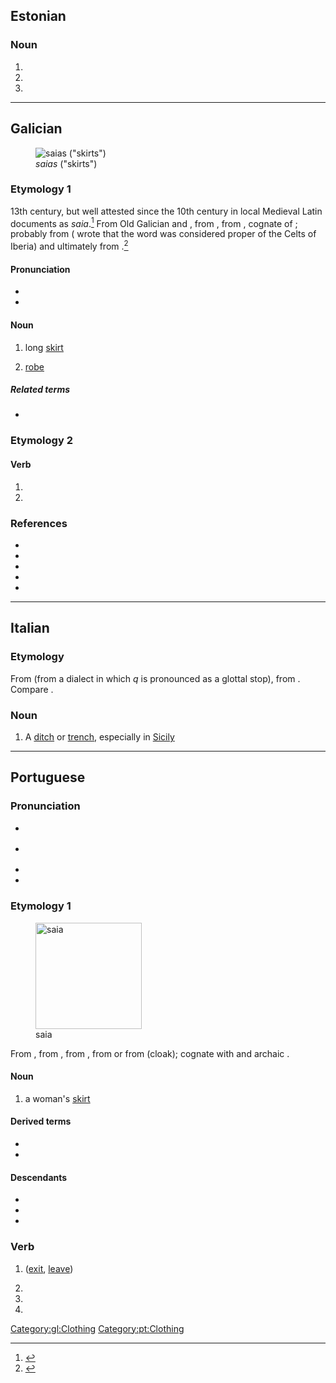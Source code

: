 {{also|Saia|saía}}
==Estonian==

===Noun===
{{head|et|noun form}}

# {{noun form of|et|sai||gen|s}}
# {{noun form of|et|sai||par|s}}
# {{noun form of|et|sai||ill|s}}

----

==Galician==
[[File:Dark Dancers.jpg|thumb|''saias'' ("skirts")]]
===Etymology 1===
13th century, but well attested since the 10th century in local Medieval Latin documents as ''saia''.<ref>{{R:LHP|saia}}</ref> From Old Galician and {{inh|gl|roa-opt|saya}}, from {{inh|gl|VL.|*săgĭa}}, from {{inh|gl|la|sagum}}, cognate of {{cog|grc|σάγος}}; probably from {{der|gl|qfa-sub-ibe|-}} ({{w|Apian}} wrote that the word was considered proper of the Celts of Iberia) and ultimately from {{der|gl|cel|-}}.<ref>{{R:DCECH|saya}}</ref>

====Pronunciation====
* {{IPA|gl|/ˈsaja̝/}}
* {{audio|gl|gl-saia.ogg|Audio}}

====Noun====
{{gl-noun|f}}

# long [[skirt]] {{gloss|women's clothing}}
#: {{syn|gl|faldra}}
# {{lb|gl|dated}} [[robe]]

=====Related terms=====
* {{l|gl|saio}}

===Etymology 2===

====Verb====
{{gl-verb-form}}

# {{inflection of|gl|saír||1|s|pres|subj}}
# {{inflection of|gl|saír||3|s|pres|subj}}

===References===
* {{R:DDGM|saya}}
* {{R:gl:CX|saya}}
* {{R:DDLG}}
* {{R:TILG}}
* {{R:TLPGP}}
<references/>
[[Category:gl:Clothing]]

----

==Italian==

===Etymology===
From {{etyl|ar|it}} {{m|ar|سَاقِيَة||irrigation}} (from a dialect in which ''q'' is pronounced as a glottal stop), from {{m|ar|سَقَى||to irrigate}}. Compare {{cog|es|acequia}}.

===Noun===
{{it-noun|f}}

# {{lb|it|regional}} A [[ditch]] or [[trench]], especially in [[Sicily]]

----

==Portuguese==

===Pronunciation===
* {{a|PT}} {{IPA|pt|/ˈsajɐ/}}
* {{a|BR}} {{IPA|pt|/ˈsaja/}}
* {{hyphenation|pt|sai|a}}
* {{rhymes|pt|aja}}

===Etymology 1===
[[File:Wrapskirt.jpg|thumb|170px|saia]]

From {{inh|pt|roa-opt|saya}}, from {{inh|pt|VL.|*săgĭa}}, from {{inh|pt|la|sagum}}, from {{der|pt|cel-gau|*sagos}} or from {{der|pt|grc|σάγος}} (cloak); cognate with {{cog|gl|saia}} and archaic {{cog|es|saya}}.

====Noun====
{{pt-noun|f|pl=saias}}

# a woman's [[skirt]]

====Derived terms====
* {{l|pt|minissaia}}
* {{l|pt|saiote}}

====Descendants====
* {{desc|kea|saia}}
* {{desc|bn|শায়া|bor=1|alts=1}}
* {{desc|kbc|jaye|bor=1}}

===Verb===
{{head|pt|verb form}}

# {{pt-verb form of|sair|ir|subjunctive|present|singular|first}} ([[exit]], [[leave]])
# {{pt-verb form of|sair|ir|subjunctive|present|singular|third}}
# {{pt-verb form of|sair|ir|imperative|affirmative|singular|third}}
# {{pt-verb form of|sair|ir|imperative|negative|singular|third}}


[[Category:pt:Clothing]]